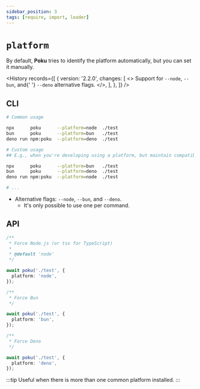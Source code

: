 ```yaml
---
sidebar_position: 3
tags: [require, import, loader]
---
```



# `platform`

By default, **Poku** tries to identify the platform automatically, but you can set it manually.

<History
  records={[
    {
      version: '2.2.0',
      changes: [
        <>
          Support for <code>--node</code>, <code>--bun</code>, and{' '}
          <code>--deno</code> alternative flags.
        </>,
      ],
    },
  ]}
/>

## CLI

```bash
# Common usage

npx      poku      --platform=node  ./test
bun      poku      --platform=bun   ./test
deno run npm:poku  --platform=deno  ./test
```

```bash
# Custom usage
## E.g., when you're developing using a platform, but maintain compatibility with others

npx      poku      --platform=bun   ./test
bun      poku      --platform=deno  ./test
deno run npm:poku  --platform=node  ./test

# ...
```

- Alternative flags: `--node`, `--bun`, and `--deno`.
  - It's only possible to use one per command.

## API

```ts
/**
 * Force Node.js (or tsx for TypeScript)
 *
 * @default 'node'
 */

await poku('./test', {
  platform: 'node',
});
```

```ts
/**
 * Force Bun
 */

await poku('./test', {
  platform: 'bun',
});
```

```ts
/**
 * Force Deno
 */

await poku('./test', {
  platform: 'deno',
});
```

:::tip
Useful when there is more than one common platform installed.
:::
